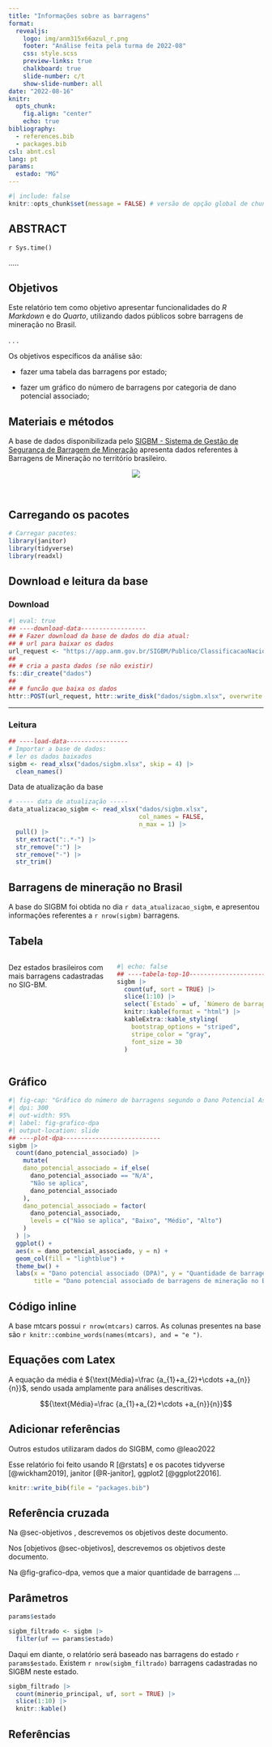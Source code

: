 ```yaml
---
title: "Informações sobre as barragens"
format: 
  revealjs:
    logo: img/anm315x66azul_r.png
    footer: "Análise feita pela turma de 2022-08"
    css: style.scss
    preview-links: true
    chalkboard: true
    slide-number: c/t
    show-slide-number: all
date: "2022-08-16"
knitr: 
  opts_chunk: 
    fig.align: "center"
    echo: true
bibliography: 
  - references.bib
  - packages.bib
csl: abnt.csl 
lang: pt
params:
  estado: "MG"
---
```


```r
#| include: false
knitr::opts_chunk$set(message = FALSE) # versão de opção global de chunk com RMarkdown, funciona com Quarto :)
```

## ABSTRACT

`r Sys.time()`

.....

## Objetivos {#sec-objetivos}

Este relatório tem como objetivo apresentar funcionalidades do *R Markdown* e do *Quarto*, utilizando dados públicos sobre barragens de mineração no Brasil.

. . .

Os objetivos específicos da análise são:

::: incremental
-   fazer uma tabela das barragens por estado;

::: red
-   fazer um gráfico do número de barragens por categoria de dano potencial associado;
:::
:::

## Materiais e métodos

A base de dados disponibilizada pelo [SIGBM - Sistema de Gestão de Segurança de Barragem de Mineração](https://app.anm.gov.br/SIGBM/Publico/ClassificacaoNacionalDaBarragem) apresenta dados referentes à Barragens de Mineração no território brasileiro.

<center>![](img/anm315x66azul_r.png)</center>

<br>

## Carregando os pacotes

```r
# Carregar pacotes:
library(janitor)
library(tidyverse)
library(readxl)

```

## Download e leitura da base

### Download

```r
#| eval: true
## ----download-data------------------
## # Fazer download da base de dados do dia atual:
## # url para baixar os dados
url_request <- "https://app.anm.gov.br/SIGBM/Publico/ClassificacaoNacionalDaBarragem/ExportarExcel"
##
## # cria a pasta dados (se não existir)
fs::dir_create("dados")
##
## # funcão que baixa os dados
httr::POST(url_request, httr::write_disk("dados/sigbm.xlsx", overwrite = TRUE))

```

------------------------------------------------------------------------

### Leitura

```r
## ----load-data-----------------
# Importar a base de dados:
# ler os dados baixados
sigbm <- read_xlsx("dados/sigbm.xlsx", skip = 4) |>
  clean_names()

```

Data de atualização da base

```r
# ----- data de atualização -----
data_atualizacao_sigbm <- read_xlsx("dados/sigbm.xlsx",
                                    col_names = FALSE,
                                    n_max = 1) |>
  pull() |>
  str_extract(":.*-") |>
  str_remove(":") |>
  str_remove("-") |>
  str_trim()

```

## Barragens de mineração no Brasil

A base do SIGBM foi obtida no dia `r data_atualizacao_sigbm`, e apresentou informações referentes a `r nrow(sigbm)` barragens.

## Tabela

::: columns
::: {.column width="40%"}
Dez estados brasileiros com mais barragens cadastradas no SIG-BM.
:::

::: {.column width="60%"}
```r
#| echo: false
## ----tabela-top-10-------------------------
sigbm |>
  count(uf, sort = TRUE) |>
  slice(1:10) |>
  select(`Estado` = uf, `Número de barragens` = n) |>
  knitr::kable(format = "html") |> 
  kableExtra::kable_styling(
    bootstrap_options = "striped",
    stripe_color = "gray", 
    font_size = 30
  )
```
:::
:::

## Gráfico

```r
#| fig-cap: "Gráfico do número de barragens segundo o Dano Potencial Associado"
#| dpi: 300
#| out-width: 95%
#| label: fig-grafico-dpa
#| output-location: slide
## ----plot-dpa---------------------------
sigbm |>
  count(dano_potencial_associado) |>
    mutate(
    dano_potencial_associado = if_else(
      dano_potencial_associado == "N/A",
      "Não se aplica",
      dano_potencial_associado
    ),
    dano_potencial_associado = factor(
      dano_potencial_associado,
      levels = c("Não se aplica", "Baixo", "Médio", "Alto")
    )
  ) |>
  ggplot() +
  aes(x = dano_potencial_associado, y = n) +
  geom_col(fill = "lightblue") +
  theme_bw() +
  labs(x = "Dano potencial associado (DPA)", y = "Quantidade de barragens",
       title = "Dano potencial associado de barragens de mineração no Brasil")


```

## Código inline

A base mtcars possui `r nrow(mtcars)` carros. As colunas presentes na base são `r knitr::combine_words(names(mtcars), and = "e ")`.

## Equações com Latex

A equação da média é ${\text{Média}=\frac {a_{1}+a_{2}+\cdots +a_{n}}{n}}$, sendo usada amplamente para análises descritivas.

$${\text{Média}=\frac {a_{1}+a_{2}+\cdots +a_{n}}{n}}$$

## Adicionar referências

Outros estudos utilizaram dados do SIGBM, como @leao2022

Esse relatório foi feito usando R [@rstats] e os pacotes tidyverse [@wickham2019], janitor [@R-janitor], ggplot2 [@ggplot22016].

```r
knitr::write_bib(file = "packages.bib")
```

## Referência cruzada

Na @sec-objetivos , descrevemos os objetivos deste documento.

Nos [objetivos @sec-objetivos], descrevemos os objetivos deste documento.

Na @fig-grafico-dpa, vemos que a maior quantidade de barragens ...

## Parâmetros

```r
params$estado
```

```r
sigbm_filtrado <- sigbm |> 
  filter(uf == params$estado)
```

Daqui em diante, o relatório será baseado nas barragens do estado `r params$estado`. Existem `r nrow(sigbm_filtrado)` barragens cadastradas no SIGBM neste estado.

```r
sigbm_filtrado |> 
  count(minerio_principal, uf, sort = TRUE) |> 
  slice(1:10) |> 
  knitr::kable()
```

## Referências
